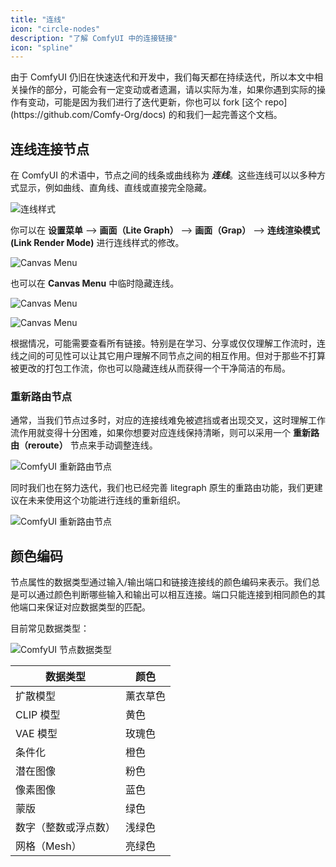 ```yaml
---
title: "连线"
icon: "circle-nodes"
description: "了解 ComfyUI 中的连接链接"
icon: "spline"
---
```


<Note>
由于 ComfyUI 仍旧在快速迭代和开发中，我们每天都在持续迭代，所以本文中相关操作的部分，可能会有一定变动或者遗漏，请以实际为准，如果你遇到实际的操作有变动，可能是因为我们进行了迭代更新，你也可以 fork [这个 repo](https://github.com/Comfy-Org/docs) 的和我们一起完善这个文档。
</Note>

## 连线连接节点

在 ComfyUI 的术语中，节点之间的线条或曲线称为 **_连线_**。这些连线可以以多种方式显示，例如曲线、直角线、直线或直接完全隐藏。

![连线样式](/images/interface/link/link_styles.jpg)

你可以在 **设置菜单** --> **画面（Lite Graph）** --> **画面（Grap）** --> **连线渲染模式(Link Render Mode)** 进行连线样式的修改。

![Canvas Menu](/images/zh/interface/link/render_mode.jpg)

也可以在 **Canvas Menu** 中临时隐藏连线。

![Canvas Menu](/images/interface/link/canvas_menu.jpg)

![Canvas Menu](/images/zh/interface/link/canvas_menu.jpg)

根据情况，可能需要查看所有链接。特别是在学习、分享或仅仅理解工作流时，连线之间的可见性可以让其它用户理解不同节点之间的相互作用。但对于那些不打算被更改的打包工作流，你也可以隐藏连线从而获得一个干净简洁的布局。

### 重新路由节点

通常，当我们节点过多时，对应的连接线难免被遮挡或者出现交叉，这时理解工作流作用就变得十分困难，如果你想要对应连线保持清晰，则可以采用一个 **重新路由（reroute）** 节点来手动调整连线。

![ComfyUI 重新路由节点](/images/interface/link/reroute.jpg)

同时我们也在努力迭代，我们也已经完善 litegraph 原生的重路由功能，我们更建议在未来使用这个功能进行连线的重新组织。

![ComfyUI 重新路由节点](/images/interface/link/native_reroute.jpg)

## 颜色编码

节点属性的数据类型通过输入/输出端口和链接连接线的颜色编码来表示。我们总是可以通过颜色判断哪些输入和输出可以相互连接。端口只能连接到相同颜色的其他端口来保证对应数据类型的匹配。

目前常见数据类型：

![ComfyUI 节点数据类型](/images/concepts/node/data_type.jpg)

| 数据类型           | 颜色    |
|-------------------|--------|
| 扩散模型           | 薰衣草色 |
| CLIP 模型         | 黄色     |
| VAE 模型          | 玫瑰色   |
| 条件化            | 橙色     |
| 潜在图像           | 粉色    |
| 像素图像           | 蓝色    |
| 蒙版              | 绿色    |
| 数字（整数或浮点数） | 浅绿色  |
| 网格（Mesh）       | 亮绿色    |

